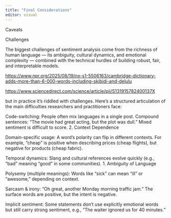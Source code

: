 ```yaml
---
title: "Final Considerations"
editor: visual
---
```


Caveats

Challenges

The biggest challenges of sentiment analysis come from the richness of human language — its ambiguity, cultural dynamics, and emotional complexity — combined with the technical hurdles of building robust, fair, and interpretable models.

<https://www.npr.org/2025/08/19/nx-s1-5506163/cambridge-dictionary-adds-more-than-6-000-words-including-skibidi-and-delulu>

<https://www.sciencedirect.com/science/article/pii/S131915782400137X>

but in practice it’s riddled with challenges. Here’s a structured articulation of the main difficulties researchers and practitioners face:

Code-switching: People often mix languages in a single post. Compound sentences: “The movie had great acting, but the plot was dull.” Mixed sentiment is difficult to score. 2. Context Dependence

Domain-specific usage: A word’s polarity can flip in different contexts. For example, “cheap” is positive when describing prices (cheap flights), but negative for products (cheap fabric).

Temporal dynamics: Slang and cultural references evolve quickly (e.g., “bad” meaning “good” in some communities). 1. Ambiguity of Language

Polysemy (multiple meanings): Words like “sick” can mean “ill” or “awesome,” depending on context.

Sarcasm & irony: “Oh great, another Monday morning traffic jam.” The surface words are positive, but the intent is negative.

Implicit sentiment: Some statements don’t use explicitly emotional words but still carry strong sentiment, e.g., “The waiter ignored us for 40 minutes.”
